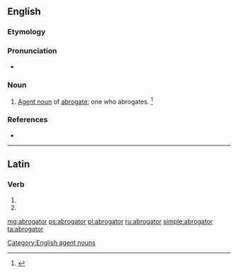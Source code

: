 ==English==

===Etymology===
{{suffix|abrogate|or|lang=en}}

===Pronunciation===
* {{a|US}} {{IPA|/ˈæb.ɹəˌɡeɪ.tɚ/|lang=en}}

===Noun===
{{en-noun}}

# [[agent noun|Agent noun]] of [[abrogate]]; one who abrogates. {{defdate|First attested in the late 16<sup>th</sup> century.}}<ref name=SOED>{{R:SOED5|page=8}}</ref>

===References===
<references/>
* {{R:Webster 1913}}

[[Category:English agent nouns]]

----

==Latin==

===Verb===
{{la-verb-form|abrogātor}}

# {{conjugation of|abrogō||2|s|fut|pass|imp|lang=la}}
# {{conjugation of|abrogō||3|s|fut|pass|imp|lang=la}}

[[mg:abrogator]]
[[ps:abrogator]]
[[pl:abrogator]]
[[ru:abrogator]]
[[simple:abrogator]]
[[ta:abrogator]]